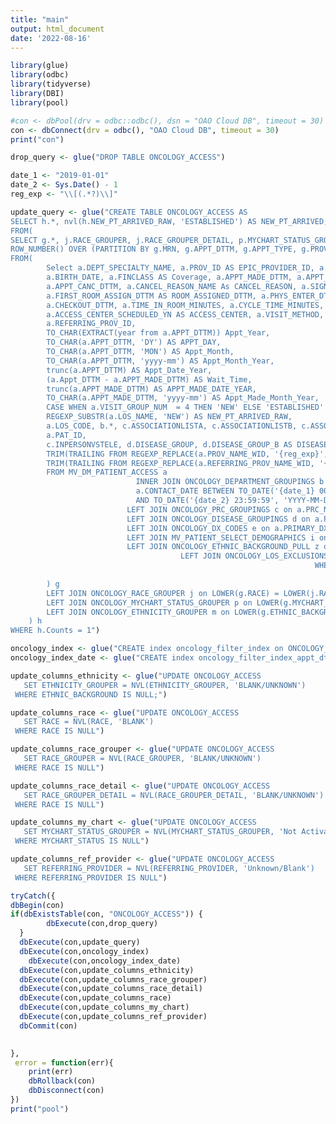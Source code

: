 ```yaml
---
title: "main"
output: html_document
date: '2022-08-16'
---
```



```r
library(glue)
library(odbc)
library(tidyverse)
library(DBI)
library(pool)

#con <- dbPool(drv = odbc::odbc(), dsn = "OAO Cloud DB", timeout = 30)
con <- dbConnect(drv = odbc(), "OAO Cloud DB", timeout = 30)
print("con")

drop_query <- glue("DROP TABLE ONCOLOGY_ACCESS")

date_1 <- "2019-01-01"
date_2 <- Sys.Date() - 1
reg_exp <- "\\[(.*?)\\]"

update_query <- glue("CREATE TABLE ONCOLOGY_ACCESS AS 
SELECT h.*, nvl(h.NEW_PT_ARRIVED_RAW, 'ESTABLISHED') AS NEW_PT_ARRIVED, count(*) over () totalRows
FROM( 
SELECT g.*, j.RACE_GROUPER, j.RACE_GROUPER_DETAIL, p.MYCHART_STATUS_GROUPER, m.ETHNICITY_GROUPER,
ROW_NUMBER() OVER (PARTITION BY g.MRN, g.APPT_DTTM, g.APPT_TYPE, g.PROVIDER, g.APPT_STATUS ORDER BY g.MRN, g.APPT_DTTM, g.APPT_TYPE, g.PROVIDER, g.APPT_STATUS) AS Counts 
FROM( 
        Select a.DEPT_SPECIALTY_NAME, a.PROV_ID AS EPIC_PROVIDER_ID, a.REFERRING_PROV_NAME_WID, a.MRN, a.PAT_NAME AS Patient_Name, a.ZIP_CODE, 
        a.BIRTH_DATE, a.FINCLASS AS Coverage, a.APPT_MADE_DTTM, a.APPT_DTTM, a.PRC_NAME AS APPT_TYPE, a.APPT_LENGTH AS APPT_DUR, a.DERIVED_STATUS_DESC AS APPT_STATUS, 
        a.APPT_CANC_DTTM, a.CANCEL_REASON_NAME As CANCEL_REASON, a.SIGNIN_DTTM, a.PAGED_DTTM, a.CHECKIN_DTTM, a.ARVL_LIST_REMOVE_DTTM AS ARRIVAL_REMOVE_DTTM, a.ROOMED_DTTM, 
        a.FIRST_ROOM_ASSIGN_DTTM AS ROOM_ASSIGNED_DTTM, a.PHYS_ENTER_DTTM AS PROVIDERIN_DTTM, a.VISIT_END_DTTM, 
        a.CHECKOUT_DTTM, a.TIME_IN_ROOM_MINUTES, a.CYCLE_TIME_MINUTES, a.VISIT_GROUP_NUM AS NEW_PT, a.LOS_NAME AS CLASS_PT, a.APPT_ENTRY_USER_NAME_WID AS APPT_SOURCE, 
        a.ACCESS_CENTER_SCHEDULED_YN AS ACCESS_CENTER, a.VISIT_METHOD, a.VISIT_PROV_STAFF_RESOURCE_C AS RESOURCES, a.PRIMARY_DX_CODE,
        a.REFERRING_PROV_ID,
        TO_CHAR(EXTRACT(year from a.APPT_DTTM)) Appt_Year, 
        TO_CHAR(a.APPT_DTTM, 'DY') AS APPT_DAY, 
        TO_CHAR(a.APPT_DTTM, 'MON') AS Appt_Month, 
        TO_CHAR(a.APPT_DTTM, 'yyyy-mm') AS Appt_Month_Year, 
        trunc(a.APPT_DTTM) AS Appt_Date_Year,
        (a.Appt_DTTM - a.APPT_MADE_DTTM) AS Wait_Time,
        trunc(a.APPT_MADE_DTTM) AS APPT_MADE_DATE_YEAR,
        TO_CHAR(a.APPT_MADE_DTTM, 'yyyy-mm') AS Appt_Made_Month_Year,
        CASE WHEN a.VISIT_GROUP_NUM  = 4 THEN 'NEW' ELSE 'ESTABLISHED' END AS NEW_PT_SCHEDULED,
        REGEXP_SUBSTR(a.LOS_NAME, 'NEW') AS NEW_PT_ARRIVED_RAW,
        a.LOS_CODE, b.*, c.ASSOCIATIONLISTA, c.ASSOCIATIONLISTB, c.ASSOCIATIONLISTT, 
        a.PAT_ID,
        c.INPERSONVSTELE, d.DISEASE_GROUP, d.DISEASE_GROUP_B AS DISEASE_GROUP_DETAIL, d.PROVIDER_TYPE, e.DX_DETAIL, e.DX_GROUPER, i.RACE, i.MYCHART_STATUS, z.ETHNIC_BACKGROUND,
        TRIM(TRAILING FROM REGEXP_REPLACE(a.PROV_NAME_WID, '{reg_exp}', '')) AS Provider, 
        TRIM(TRAILING FROM REGEXP_REPLACE(a.REFERRING_PROV_NAME_WID, '{reg_exp}', '')) AS Referring_Provider 
        FROM MV_DM_PATIENT_ACCESS a 
                            INNER JOIN ONCOLOGY_DEPARTMENT_GROUPINGS b on a.DEPARTMENT_ID = b.DEPARTMENT_ID and 
                            a.CONTACT_DATE BETWEEN TO_DATE('{date_1} 00:00:00', 'YYYY-MM-DD HH24:MI:SS') 
                            AND TO_DATE('{date_2} 23:59:59', 'YYYY-MM-DD HH24:MI:SS') 
                          LEFT JOIN ONCOLOGY_PRC_GROUPINGS c on a.PRC_NAME = c.PRC_NAME 
                          LEFT JOIN ONCOLOGY_DISEASE_GROUPINGS d on a.PROV_ID = d.EPIC_PROVIDER_ID 
                          LEFT JOIN ONCOLOGY_DX_CODES e on a.PRIMARY_DX_CODE = e.PRIMARY_DX_CODE 
                          LEFT JOIN MV_PATIENT_SELECT_DEMOGRAPHICS i on a.PAT_ID = i.PAT_ID
                          LEFT JOIN ONCOLOGY_ETHNIC_BACKGROUND_PULL z on a.PAT_ID = z.PAT_ID
                                      LEFT JOIN ONCOLOGY_LOS_EXCLUSIONS f on a.LOS_CODE = f.LOS_CODE 
                                                                    WHERE f.LOS_CODE IS NULL 
                                                                    
        ) g 
        LEFT JOIN ONCOLOGY_RACE_GROUPER j on LOWER(g.RACE) = LOWER(j.RACE)
        LEFT JOIN ONCOLOGY_MYCHART_STATUS_GROUPER p on LOWER(g.MYCHART_STATUS) = LOWER(p.MYCHART_STATUS)
        LEFT JOIN ONCOLOGY_ETHNICITY_GROUPER m on LOWER(g.ETHNIC_BACKGROUND) = LOWER(m.ETHNIC_BACKGROUND)
    ) h 
WHERE h.Counts = 1")

oncology_index <- glue("CREATE index oncology_filter_index on ONCOLOGY_ACCESS (SITE, DEPARTMENT_NAME, DX_GROUPER, APPT_DTTM, APPT_DAY)")
oncology_index_date <- glue("CREATE index oncology_filter_index_appt_dttm on ONCOLOGY_ACCESS (APPT_DTTM, DEPARTMENT_NAME)")

update_columns_ethnicity <- glue("UPDATE ONCOLOGY_ACCESS
   SET ETHNICITY_GROUPER = NVL(ETHNICITY_GROUPER, 'BLANK/UNKNOWN')
 WHERE ETHNIC_BACKGROUND IS NULL;")

update_columns_race <- glue("UPDATE ONCOLOGY_ACCESS
   SET RACE = NVL(RACE, 'BLANK')
 WHERE RACE IS NULL")

update_columns_race_grouper <- glue("UPDATE ONCOLOGY_ACCESS
   SET RACE_GROUPER = NVL(RACE_GROUPER, 'BLANK/UNKNOWN')
 WHERE RACE IS NULL")

update_columns_race_detail <- glue("UPDATE ONCOLOGY_ACCESS
   SET RACE_GROUPER_DETAIL = NVL(RACE_GROUPER_DETAIL, 'BLANK/UNKNOWN')
 WHERE RACE IS NULL")

update_columns_my_chart <- glue("UPDATE ONCOLOGY_ACCESS
   SET MYCHART_STATUS_GROUPER = NVL(MYCHART_STATUS_GROUPER, 'Not Activated')
 WHERE MYCHART_STATUS IS NULL")

update_columns_ref_provider <- glue("UPDATE ONCOLOGY_ACCESS
   SET REFERRING_PROVIDER = NVL(REFERRING_PROVIDER, 'Unknown/Blank')
 WHERE REFERRING_PROVIDER IS NULL")

tryCatch({
dbBegin(con)
if(dbExistsTable(con, "ONCOLOGY_ACCESS")) {
        dbExecute(con,drop_query)
  }
  dbExecute(con,update_query)
  dbExecute(con,oncology_index)
    dbExecute(con,oncology_index_date)
  dbExecute(con,update_columns_ethnicity)
  dbExecute(con,update_columns_race_grouper)
  dbExecute(con,update_columns_race_detail)
  dbExecute(con,update_columns_race)
  dbExecute(con,update_columns_my_chart)
  dbExecute(con,update_columns_ref_provider)
  dbCommit(con)

  
},
 error = function(err){
    print(err)
    dbRollback(con)
    dbDisconnect(con)
})
print("pool")
```

